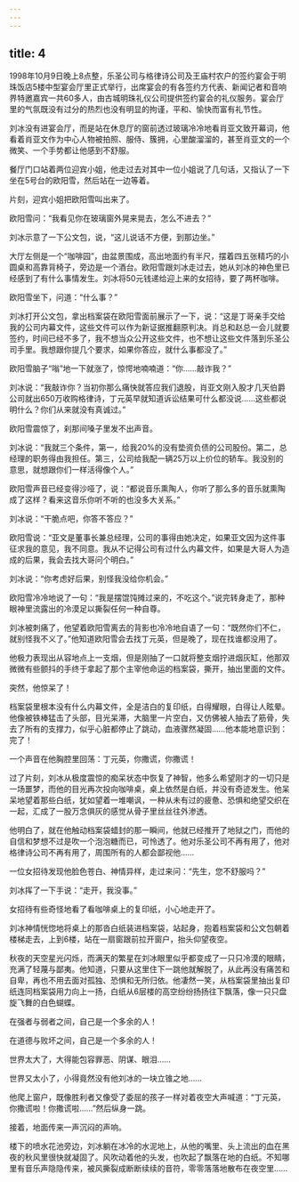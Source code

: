 ```yaml
---
---
---
```

title: 4
---




1998年10月9日晚上8点整，乐圣公司与格律诗公司及王庙村农户的签约宴会于明珠饭店5楼中型宴会厅里正式举行，出席宴会的有各签约方代表、新闻记者和音响界特邀嘉宾一共60多人，由古城明珠礼仪公司提供签约宴会的礼仪服务。宴会厅里的气氛既没有过分的热烈也没有明显的拘谨，平和、愉快而富有礼节性。

刘冰没有进宴会厅，而是站在休息厅的窗前透过玻璃冷冷地看肖亚文致开幕词，他看着肖亚文作为中心人物被拍照、服侍、簇拥，心里酸溜溜的，甚至肖亚文的一个微笑、一个手势都让他感到不舒服。

餐厅门口站着两位迎宾小姐，他走过去对其中一位小姐说了几句话，又指认了一下坐在5号台的欧阳雪，然后站在一边等着。

片刻，迎宾小姐把欧阳雪叫出来了。

欧阳雪问：“我看见你在玻璃窗外晃来晃去，怎么不进去？”

刘冰示意了一下公文包，说，“这儿说话不方便，到那边坐。”

大厅左侧是一个“咖啡园”，由盆景围成，高出地面约有半尺，摆着四五张精巧的小圆桌和高靠背椅子，旁边是一个酒台。欧阳雪跟刘冰走过去，她从刘冰的神色里已经感到了有什么事情发生。刘冰将50元钱递给迎上来的女招待，要了两杯咖啡。

欧阳雪坐下，问道：“什么事？”

刘冰打开公文包，拿出档案袋在欧阳雪面前展示了一下，说：“这是丁哥亲手交给我的公司内幕文件，这些文件可以作为新证据推翻原判决。肖总和赵总一会儿就要签约，时间已经不多了，我不想当众公开这些文件，也不想让这些文件落到乐圣公司手里。我想跟你提几个要求，如果你答应，就什么事都没了。”

欧阳雪脑子“嗡”地一下就涨了，惊愕地喃喃道：“你……敲诈我？”

刘冰说：“我敲诈你？当初你那么痛快就答应我们退股，肖亚文刚入股才几天伯爵公司就出650万收购格律诗，丁元英早就知道诉讼结果可什么都没说……这些都说明什么？你们从来就没有真诚过。”

欧阳雪震惊了，刹那间嗓子里发不出声音。

刘冰说：“我就三个条件，第一，给我20%的没有垫资负债的公司股份。第二，总经理的职务得由我担任。第三，公司给我配一辆25万以上价位的轿车。我没别的意思，就想跟你们一样活得像个人。”

欧阳雪声音已经变得沙哑了，说：“都说音乐熏陶人，你听了那么多的音乐就熏陶成了这样？看来这音乐你听不听的也没多大关系。”

刘冰说：“干脆点吧，你答不答应？”

欧阳雪说：“亚文是董事长兼总经理，公司的事得由她决定，如果亚文因为这件事征求我的意见，我不同意。我从不记得公司有过什么内幕文件，如果是大哥人为造成的后果，我会去找大哥问个明白。”

刘冰说：“你考虑好后果，别怪我没给你机会。”

欧阳雪冷冷地说了一句：“我是摆馄饨摊过来的，不吃这个。”说完转身走了，那种眼神里流露出的冷漠足以撕裂任何一种自尊。

刘冰被刺痛了，他望着欧阳雪离去的背影也冷冷地自语了一句：“既然你们不仁，就别怪我不义了。”他知道欧阳雪会去找丁元英，但是晚了，现在找谁都没用了。

他极力表现出从容地点上一支烟，但是刚抽了一口就将整支烟拧进烟灰缸，他那双微微有些颤抖的手终于拿起了那个主宰他命运的档案袋，撕开，抽出里面的文件。

突然，他惊呆了！

档案袋里根本没有什么内幕文件，全是洁白的复印纸，白得耀眼，白得让人眩晕。他像被铁棒猛击了头部，目光呆滞，大脑里一片空白，又仿佛被人抽去了筋骨，失去了所有的支撑力，似乎心脏都停止了跳动，血液骤然凝固……他本能地意识到：完了！

一个声音在他胸腔里回荡：丁元英，你撒谎，你撒谎！

过了片刻，刘冰从极度震惊的痴呆状态中恢复了神智，他多么希望刚才的一切只是一场噩梦，而他的目光再次投向咖啡桌，桌上依然是白纸，并没有奇迹发生。他呆呆地望着那些白纸，犹如望着一堆嘲讽，一种从未有过的疲惫、恐惧和绝望交织在一起，汇成了一股万念俱灰的感觉从骨子里丝丝往外渗透。

他明白了，就在他触动档案袋蜡封的那一瞬间，他就已经推开了地狱之门，而他的自信和梦想不过是吹一个泡泡糖而已，可怜透了。他对乐圣公司不再有用了，他对格律诗公司不再有用了，周围所有的人都会鄙视他……

一位女招待发现他脸色苍白、神情异样，走过来问：“先生，您不舒服吗？”

刘冰挥了一下手说：“走开，我没事。”

女招待有些奇怪地看了看咖啡桌上的复印纸，小心地走开了。

刘冰神情恍惚地将桌上的那沓白纸装进档案袋，站起身，抱着档案袋和公文包朝着楼梯走去，上到6楼，站在一扇窗跟前拉开窗户，抬头仰望夜空。

秋夜的天空星光闪烁，而满天的繁星在刘冰眼里似乎都变成了一只只冷漠的眼睛，充满了轻蔑与鄙夷。他知道，只要从这里住下一跳他就解脱了，从此再没有痛苦和自卑，再也不用去面对孤独、恐惧和无所归依。他凄然一笑，从档案袋里抽出复印纸连同档案袋用力向上一扬，白纸从6层楼的高空纷纷扬扬往下飘落，像一只只盘旋飞舞的白色蝴蝶。

在强者与弱者之间，自己是一个多余的人！

在道德与败坏之间，自己是一个多余的人！

世界太大了，大得能包容罪恶、阴谋、眼泪……

世界又太小了，小得竟然没有他刘冰的一块立锥之地……

他爬上窗户，既像胜利者又像受了委屈的孩子一样对着夜空大声喊道：“丁元英，你撒谎啦！你撒谎啦……”然后纵身一跳。

接着，地面传来一声沉闷的声响。

楼下的喷水花池旁边，刘冰躺在冰冷的水泥地上，从他的嘴里、头上流出的血在黑夜的秋风里很快就凝固了。风吹动着他的头发，也吹起了飘落在地的白纸。不知哪里有音乐声隐隐传来，被风撕裂成断断续续的音符，零零落落地散布在夜空里……